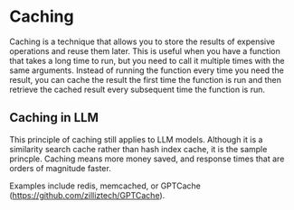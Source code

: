 
# Caching


Caching is a technique that allows you to store the results of expensive operations and reuse them later. This is useful when you have a function that takes a long time to run, but you need to call it multiple times with the same arguments. Instead of running the function every time you need the result, you can cache the result the first time the function is run and then retrieve the cached result every subsequent time the function is run.

## Caching in LLM
This principle of caching still applies to LLM models. Although it is a similarity search cache rather than hash index cache, it is the sample princple. Caching means more money saved, and response times that are orders of magnitude faster.

Examples include redis, memcached, or GPTCache (https://github.com/zilliztech/GPTCache).
